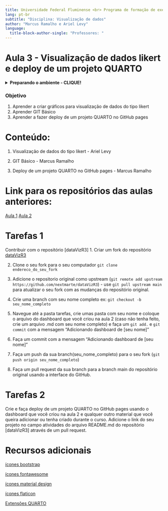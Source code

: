 ```yaml
---
title: Universidade Federal Fluminense <br> Programa de formação de executivos <br> Ciência de dados
lang: pt-br
subtitle: "Disciplina: Visualização de dados"
author: "Marcus Ramalho e Ariel Levy"
language: 
  title-block-author-single: "Professores: "
---
```



# Aula 3 - Visualização de dados likert e deploy de um projeto QUARTO

<details>

<summary>**Preparando o ambiente - CLIQUE!** </summary>

[CLIQUE AQUI PARA BAIXAR O GIT BASH](https://git-scm.com/downloads)

No git bash, execute os seguintes comandos:

```bash

git config --global user.name "Seu_Nome"

git config --global user.email "Se_email"

```

[CLIQUE AQUI PARA CRIAR UMA CONTA NO GITHUB](https://github.com)

</details>

### Objetivo

1.  Aprender a criar gráficos para visualização de dados do tipo likert
2.  Aprender GIT Básico
3.  Aprender a fazer deploy de um projeto QUARTO no GitHub pages

# Conteúdo:

1.  Visualização de dados do tipo likert - Ariel Levy

2.  GIT Básico - Marcus Ramalho

3.  Deploy de um projeto QUARTO no GitHub pages - Marcus Ramalho

# Link para os repositórios das aulas anteriores:

[Aula 1](https://github.com/nextmarte/dataVizR) [Aula 2](https://github.com/nextmarte/dataVizR2)

# Tarefas 1

Contribuir com o repositório [dataVizR3]
1. Criar um fork do repositório [dataVizR3](https://github.com/nextmarte/dataVizR3)

2. Clone o seu fork para o seu computador `git clone endereco_do_seu_fork`

3. Adicione o repositorio original como upstream (`git remote add upstream https://github.com/nextmarte/dataVizR3`) - use `git pull upstream main` para atualizar o seu fork com as mudanças do repositório original.

4. Crie uma branch com seu nome completo ex: `git checkout -b seu_nome_completo`

5. Navegue até a pasta tarefas, crie umas pasta com seu nome e coloque o arquivo do dashboard que você criou na aula 2 (caso não tenha feito, crie um arquivo .md com seu nome completo) e faça um `git add.` e `git commit` com a mensagem "Adicionando dashboard de [seu nome]"

6. Faça um commit com a mensagem "Adicionando dashboard de [seu nome]"

7. Faça um push da sua branch(seu_nome_completo) para o seu fork (`git push origin seu_nome_completo`)
8. Faça um pull request da sua branch para a branch main do repositório original usando a interface do GitHub.

# Tarefas 2

Crie e faça deploy de um projeto QUARTO no GitHub pages usando o dashboard que você criou na aula 2 e qualquer outro material que você queira adicionar ou tenha criado durante o curso. Adicione o link do seu projeto no campo atividades do arquivo README.md do repositório [dataVizR3] através de um pull request. 

# Recursos adicionais

[ícones bootstrap](https://icons.getbootstrap.com/)

[ícones fontawesome](https://fontawesome.com/v5.15/icons?d=gallery&p=2)

[ícones material design](https://material.io/resources/icons/?style=baseline)

[ícones flaticon](https://www.flaticon.com/)

[Extensões QUARTO]([httpsquartoknows.com/extensions](https://quarto.org/docs/extensions/listing-filters.html))
